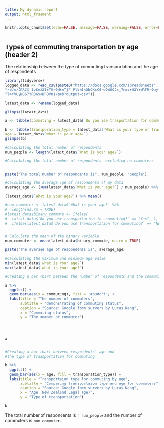 ```yaml
---
title: My dynamic report
output: html_fragment
---
```


```r
knitr::opts_chunk$set(echo=FALSE, message=FALSE, warning=FALSE, error=FALSE)

```

```css

```

## Types of commuting transportation by age (header 2)

The relationship between the type of commuting transportation and the age of respondents

```r
library(tidyverse)
logged_data <- read_csv(paste0("https://docs.google.com/spreadsheets",
"/d/e/2PACX-1vSm22IrT9r0H6mTjF-PlbhIhQbCKsC6ruOW8G2s_7raorH2YrdRFRr0wy",
"l4YVUyNG67YROGVoDFOV01/pub?output=csv"))

latest_data <- rename(logged_data)

glimpse(latest_data)

a <- tibble(commuting = latest_data$`Do you use trasportation for commuting?`, age = latest_data$`What is your age?`)

b <- tibble(transporation_type = latest_data$`What is your type of trasportation for commuting`, 
age = latest_data$`What is your age?`)
glimpse(b)

#Calculating the total number of respondents
num_people <- length(latest_data$`What is your age?`)

#Calculating the total number of respondents, excluding no commuters


paste("The total number of respondents is", num_people, "people")

#Calculating the average age of respondents of my data
average_age <- (sum(latest_data$`What is your age?`) / num_people) %>% round

(latest_data$`What is your age?`) %>% mean()

#num_commuter <- latest_data$`What is your age?` %>% 
#  length(na.rm = TRUE)
#latest_data$binary_commute <- ifelse(
#  latest_data$`Do you use transportation for commuting?` == "Yes", 1,
#  ifelse(latest_data$`Do you use transportation for commuting?` == "No", 0, NA))


# Calculate the mean of the binary variable
num_commuter <- mean(latest_data$binary_commute, na.rm = TRUE)

paste("The average age of respondents is", average_age)

#Calculating the maximum and minimum age value 
min(latest_data$`what is your age?`)
max(latest_data$`what is your age?`)

#Creating a bar chart between the number of respondents and the commuting status

a %>%
  ggplot() +
  geom_bar(aes(x = commuting), fill = '#33ddff') +
  labs(title = "The number of commuters",
       subtitle = "demonstrating of commuting status",
       caption = "Source: Google form survery by Lucas Kang",
       x = "Commuting status",
       y = "The number of commuter")




a



```


```r
#Creating a bar chart between respondents' age and 
#the type of transportation for commuting

b %>%
  ggplot() +
  geom_bar(aes(x = age, fill = transporation_type)) +
  labs(title = "Transportaion type for commuting by age",
       subtitle = "Comparing transportaion type and age for commuters",
       caption = "Source: Google form survery by Lucas Kang",
       x = "Age (New Zealand Legal age)",
       y = "Type of transportation")

b
```
The total number of respondents is `r num_people` and the number of commuters is `num_commuter`. 
